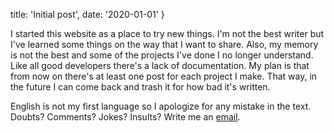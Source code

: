   title: 'Initial post',
  date: '2020-01-01'
}

I started this website as a place to try new things. I'm not the best writer but I've learned some things on the way that I want to share. Also, my memory is not the best and some of the projects I've done I no longer understand. Like all good developers there's a lack of documentation. My plan is that from now on there's at least one post for each project I make. That way, in the future I can come back and trash it for how bad it's written.

English is not my first language so I apologize for any mistake in the text. Doubts? Comments? Jokes? Insults? Write me an [email](mailto:dariozubi@gmail.com).